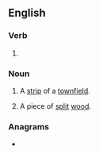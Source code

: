 ==English==

===Verb===
{{head|en|present participle}}

# {{present participle of|rive|lang=en|nocat=1}}

===Noun===
{{en-noun}}

# {{lb|en|historical|agriculture}} A [[strip]] of a [[townfield]].
# {{lb|en|archaic}} A piece of [[split]] [[wood]].

===Anagrams===
* {{anagrams|en|Irving|Virgin|Virnig|virgin|viring}}